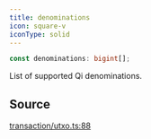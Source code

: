 ```yaml
---
title: denominations
icon: square-v
iconType: solid
---
```


```ts
const denominations: bigint[];
```

List of supported Qi denominations.

## Source

[transaction/utxo.ts:88](https://github.com/dominant-strategies/quais.js/blob/7bbae919117fc67f50296904afd02c26eb4cfde6/src/transaction/utxo.ts#L88)
